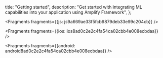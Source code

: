   title: "Getting started",
  description: "Get started with integrating ML capabilities into your application using Amplify Framework",
};






<Fragments fragments={{js: js9a669ae33f5fcb9879deb33e99c204cb}} />



<Fragments fragments={{ios: ios8ad0c2e2c4fa54ca02cbb4e008ecbdaa}} />



<Fragments fragments={{android: android8ad0c2e2c4fa54ca02cbb4e008ecbdaa}} />
